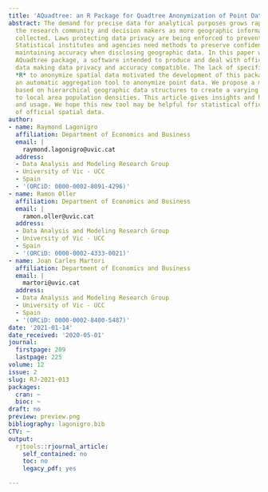 ```yaml
---
title: 'AQuadtree: an R Package for Quadtree Anonymization of Point Data'
abstract: The demand for precise data for analytical purposes grows rapidly among
  the research community and decision makers as more geographic information is being
  collected. Laws protecting data privacy are being enforced to prevent data disclosure.
  Statistical institutes and agencies need methods to preserve confidentiality while
  maintaining accuracy when disclosing geographic data. In this paper we present the
  AQuadtree package, a software intended to produce and deal with official spatial
  data making data privacy and accuracy compatible. The lack of specific methods in
  *R* to anonymize spatial data motivated the development of this package, providing
  an automatic aggregation tool to anonymize point data. We propose a methodology
  based on hierarchical geographic data structures to create a varying size grid adapted
  to local area population densities. This article gives insights and hints for implementation
  and usage. We hope this new tool may be helpful for statistical offices and users
  of official spatial data.
author:
- name: Raymond Lagonigro
  affiliation: Department of Economics and Business
  email: |
    raymond.lagonigro@uvic.cat
  address:
  - Data Analysis and Modeling Research Group
  - University of Vic - UCC
  - Spain
  - '(ORCiD: 0000-0002-8091-4296)'
- name: Ramon Oller
  affiliation: Department of Economics and Business
  email: |
    ramon.oller@uvic.cat
  address:
  - Data Analysis and Modeling Research Group
  - University of Vic - UCC
  - Spain
  - '(ORCiD: 0000-0002-4333-0021)'
- name: Joan Carles Martori
  affiliation: Department of Economics and Business
  email: |
    martori@uvic.cat
  address:
  - Data Analysis and Modeling Research Group
  - University of Vic - UCC
  - Spain
  - '(ORCiD: 0000-0002-8400-5487)'
date: '2021-01-14'
date_received: '2020-05-01'
journal:
  firstpage: 209
  lastpage: 225
volume: 12
issue: 2
slug: RJ-2021-013
packages:
  cran: ~
  bioc: ~
draft: no
preview: preview.png
bibliography: lagonigro.bib
CTV: ~
output:
  rjtools::rjournal_article:
    self_contained: no
    toc: no
    legacy_pdf: yes

---
```

